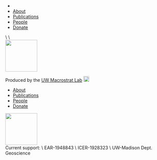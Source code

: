 
<div class="main">

[//]: # "Nav Bar"
<div class="nav">
  <ul>
    <li><a href="/dev/main-page"><MacrostratIcon></MacrostratIcon></a></li>
    <li><a href="/dev/about">About</a></li>
    <li><a href="/dev/publications">Publications</a></li>
    <li><a href="/dev/people">People</a></li>
    <li><a href="/dev/donate">Donate</a></li>
  </ul>
</div>
\
\

[//]: # "Lithologies"
<div id="lith">
</div>

[//]: # "Stratigraphic Names"
<div id="strat">
</div>


[//]: # "Footer"
<div class="footer">
    <div class="footer-container">
    <div class="col-sm-4" id="who-made-it">
        <Image className="logo_white" src="logo_white.png" width="100px"></Image>
        <p class="f1-text">Produced by the <a href="http://strata.geology.wisc.edu" target="_blank">UW Macrostrat Lab</a> <a href="https://github.com/UW-Macrostrat" target="_blank"><Image className="git_logo" src="git-logo.png" width="18px"></Image></a></p>
    </div>
    <div class="col-sm-4" id="bottom-nav">
        <ul class="footer-nav">
        <li><a href="/dev/about">About</a></li>
        <li><a href="/dev/publications">Publications</a></li>
        <li><a href="/dev/people">People</a></li>
        <li><a href="/dev/donate">Donate</a></li>
        </ul>
    </div>
    <div class="col-sm-4 funding">
        <Image className="funding-logo" src="nsf.png" width="100px"></Image>
        <div class="funding-line">
        Current support: \
        EAR-1948843 \
        ICER-1928323 \
        UW-Madison Dept. Geoscience
        </div>
    </div>
    </div>
</div>

</div>
